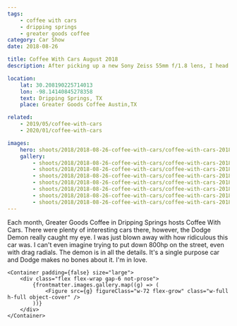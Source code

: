 ```yaml
---
tags:
    - coffee with cars
    - dripping springs
    - greater goods coffee
category: Car Show
date: 2018-08-26

title: Coffee With Cars August 2018
description: After picking up a new Sony Zeiss 55mm f/1.8 lens, I head to the monthly Coffee With Cars meetup in Dripping Springs, TX.

location:
    lat: 30.208190225714013
    lon: -98.14140845278358
    text: Dripping Springs, TX
    place: Greater Goods Coffee Austin,TX

related:
    - 2019/05/coffee-with-cars
    - 2020/01/coffee-with-cars

images:
    hero: shoots/2018/2018-08-26-coffee-with-cars/coffee-with-cars-2018_004.jpg
    gallery:
        - shoots/2018/2018-08-26-coffee-with-cars/coffee-with-cars-2018_001.jpg
        - shoots/2018/2018-08-26-coffee-with-cars/coffee-with-cars-2018_002.jpg
        - shoots/2018/2018-08-26-coffee-with-cars/coffee-with-cars-2018_003.jpg
        - shoots/2018/2018-08-26-coffee-with-cars/coffee-with-cars-2018_004.jpg
        - shoots/2018/2018-08-26-coffee-with-cars/coffee-with-cars-2018_009.jpg
        - shoots/2018/2018-08-26-coffee-with-cars/coffee-with-cars-2018_010.jpg
        - shoots/2018/2018-08-26-coffee-with-cars/coffee-with-cars-2018_011.jpg
---
```



<Section>
    <Container>
        <Prose>
            Each month, Greater Goods Coffee in Dripping Springs hosts Coffee With Cars. There were plenty of interesting cars there, however, the Dodge Demon really caught my eye. I was just blown
            away with how ridiculous this car was. I can't even imagine trying to put down 800hp on the street, even with drag radials. The demon is in all the details. It's a single purpose car and
            Dodge makes no bones about it. I'm in love.
        </Prose>
    </Container>

    <Container padding={false} size="large">
        <div class="flex flex-wrap gap-6 not-prose">
            {frontmatter.images.gallery.map((g) => (
                <Figure src={g} figureClass="w-72 flex-grow" class="w-full h-full object-cover" />
            ))}
        </div>
    </Container>
</Section>
